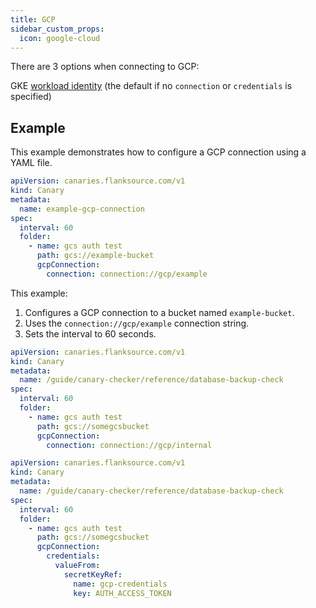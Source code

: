```yaml
---
title: GCP
sidebar_custom_props:
  icon: google-cloud
---
```


<!-- Source: modules/duty/connection/gcp.go:19#GCPConnection -->

<Fields connection="gcp"/>




There are 3 options when connecting to GCP:

<Step step={1} name="GKE Workload Identity"  style="list">

GKE [workload identity](https://cloud.google.com/kubernetes-engine/docs/how-to/workload-identity) (the default if no `connection` or `credentials` is specified)
</Step>

## Example

This example demonstrates how to configure a GCP connection using a YAML file.

```yaml title="gcp-connection-example.yaml"
apiVersion: canaries.flanksource.com/v1
kind: Canary
metadata:
  name: example-gcp-connection
spec:
  interval: 60
  folder:
    - name: gcs auth test
      path: gcs://example-bucket
      gcpConnection:
        connection: connection://gcp/example
```

This example:
1. Configures a GCP connection to a bucket named `example-bucket`.
2. Uses the `connection://gcp/example` connection string.
3. Sets the interval to 60 seconds.

<Step step={2} name="Connection" style="list">

```yaml title="gcs-connection.yaml"
apiVersion: canaries.flanksource.com/v1
kind: Canary
metadata:
  name: /guide/canary-checker/reference/database-backup-check
spec:
  interval: 60
  folder:
    - name: gcs auth test
      path: gcs://somegcsbucket
      gcpConnection:
        connection: connection://gcp/internal
```

</Step>

<Step step={3} name="Inline"  style="list">

```yaml title="gcp-inline.yaml"
apiVersion: canaries.flanksource.com/v1
kind: Canary
metadata:
  name: /guide/canary-checker/reference/database-backup-check
spec:
  interval: 60
  folder:
    - name: gcs auth test
      path: gcs://somegcsbucket
      gcpConnection:
        credentials:
          valueFrom:
            secretKeyRef:
              name: gcp-credentials
              key: AUTH_ACCESS_TOKEN
```
</Step>


